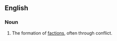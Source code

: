 ==English==

===Noun===
{{en-noun|~|factionalizations}}

# The formation of [[faction]]s, often through conflict.